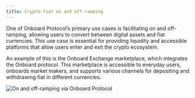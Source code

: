 ```yaml
---
title: Crypto-fiat on and off-ramping
---
```


One of Onboard Protocol’s primary use cases is facilitating on and off-ramping, allowing users to convert between digital assets and fiat currencies. This use case is essential for providing liquidity and accessible platforms that allow users enter and exit the crypto ecosystem.

An example of this is the Onboard Exchange marketplace, which integrates the Onboard protocol. This marketplace is accessible to everyday users, onboards market makers, and supports various channels for depositing and withdrawing fiat in different currencies.

![On and off-ramping via Onboard Protocol](https://nestcoin.notion.site/image/https%3A%2F%2Fprod-files-secure.s3.us-west-2.amazonaws.com%2Fd71729bd-3936-4a73-97f2-462207142a3e%2Ff2b9f10e-6246-4b4e-8b3b-9781dc99d093%2FScreenshot_2024-05-03_at_7.53.38_AM.png?table=block&id=cfab806c-cbb9-4973-ab3d-ac7b69c9b929&spaceId=d71729bd-3936-4a73-97f2-462207142a3e&width=770&userId=&cache=v2)
